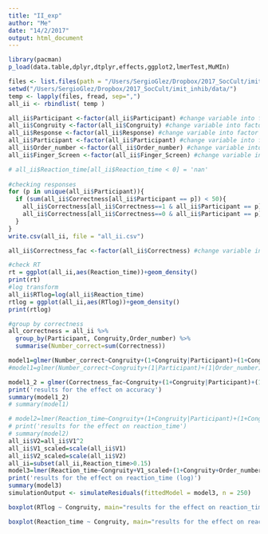 ```yaml
---
title: "II_exp"
author: "Me"
date: "14/2/2017"
output: html_document
---
```


```r
library(pacman)
p_load(data.table,dplyr,dtplyr,effects,ggplot2,lmerTest,MuMIn)

files <- list.files(path = "/Users/SergioGlez/Dropbox/2017_SocCult/imit_inhib/data/",pattern = ".csv")
setwd("/Users/SergioGlez/Dropbox/2017_SocCult/imit_inhib/data/")
temp <- lapply(files, fread, sep=",")
all_ii <- rbindlist( temp )

all_ii$Participant <-factor(all_ii$Participant) #change variable into factor
all_ii$Congruity <-factor(all_ii$Congruity) #change variable into factor
all_ii$Response <-factor(all_ii$Response) #change variable into factor
all_ii$Participant <-factor(all_ii$Participant) #change variable into factor
all_ii$Order_number <-factor(all_ii$Order_number) #change variable into factor
all_ii$Finger_Screen <-factor(all_ii$Finger_Screen) #change variable into factor

# all_ii$Reaction_time[all_ii$Reaction_time < 0] = 'nan'
  
#checking responses
for (p in unique(all_ii$Participant)){
  if (sum(all_ii$Correctness[all_ii$Participant == p]) < 50){
    all_ii$Correctness[all_ii$Correctness==1 & all_ii$Participant == p]=0
    all_ii$Correctness[all_ii$Correctness==0 & all_ii$Participant == p]=1
  }
}
write.csv(all_ii, file = "all_ii.csv")

all_ii$Correctness_fac <-factor(all_ii$Correctness) #change variable into factor

#check RT
rt = ggplot(all_ii,aes(Reaction_time))+geom_density()
print(rt)
#log transform
all_ii$RTlog=log(all_ii$Reaction_time)
rtlog = ggplot(all_ii,aes(RTlog))+geom_density()
print(rtlog)

#group by correctness 
all_correctness = all_ii %>%
  group_by(Participant, Congruity,Order_number) %>%
  summarise(Number_correct=sum(Correctness))

model1=glmer(Number_correct~Congruity+(1+Congruity|Participant)+(1+Congruity|Order_number),family=poisson,all_correctness)
#model1=glmer(Number_correct~Congruity+(1|Participant)+(1|Order_number),family=poisson,all_correctness)

model1_2 = glmer(Correctness_fac~Congruity+(1+Congruity|Participant)+(1+Congruity|Order_number),family =binomial,all_ii)
print('results for the effect on accuracy')
summary(model1_2)
# summary(model1)

# model2=lmer(Reaction_time~Congruity+(1+Congruity|Participant)+(1+Congruity|Order_number),all_ii,REML=F)
# print('results for the effect on reaction_time')
# summary(model2)
all_ii$V2=all_ii$V1^2
all_ii$V1_scaled=scale(all_ii$V1)
all_ii$V2_scaled=scale(all_ii$V2)
all_ii=subset(all_ii,Reaction_time>0.15)
model3=lmer(Reaction_time~Congruity+V1_scaled+(1+Congruity+Order_number|Participant)+(1+Congruity|Order_number),all_ii,REML=F)
print('results for the effect on reaction_time (log)')
summary(model3)
simulationOutput <- simulateResiduals(fittedModel = model3, n = 250)

boxplot(RTlog ~ Congruity, main="results for the effect on reaction_time (log)",all_ii)

boxplot(Reaction_time ~ Congruity, main="results for the effect on reaction_time",all_ii)
```

